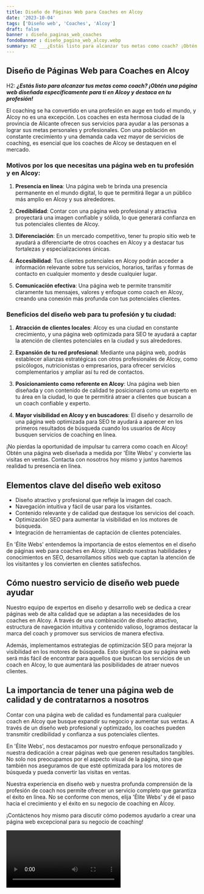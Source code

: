 ```yaml
---
title: Diseño de Páginas Web para Coaches en Alcoy
date: '2023-10-04'
tags: ['Diseño web', 'Coaches', 'Alcoy']
draft: false
banner : diseño_paginas_web_coaches
fondoBanner : diseño_pagina_web_alcoy.webp
summary: H2 ___¿Estás listo para alcanzar tus metas como coach? ¡Obtén una página web diseñada específicamente para ti en Alcoy y destaca en tu profesión!___
---
```


## Diseño de Páginas Web para Coaches en Alcoy

H2: ___¿Estás listo para alcanzar tus metas como coach? ¡Obtén una página web diseñada específicamente para ti en Alcoy y destaca en tu profesión!___

El coaching se ha convertido en una profesión en auge en todo el mundo, y Alcoy no es una excepción. Los coaches en esta hermosa ciudad de la provincia de Alicante ofrecen sus servicios para ayudar a las personas a lograr sus metas personales y profesionales. Con una población en constante crecimiento y una demanda cada vez mayor de servicios de coaching, es esencial que los coaches de Alcoy se destaquen en el mercado.

### Motivos por los que necesitas una página web en tu profesión y en Alcoy:

1. **Presencia en línea**: Una página web te brinda una presencia permanente en el mundo digital, lo que te permitirá llegar a un público más amplio en Alcoy y sus alrededores.

2. **Credibilidad**: Contar con una página web profesional y atractiva proyectará una imagen confiable y sólida, lo que generará confianza en tus potenciales clientes de Alcoy.

3. **Diferenciación**: En un mercado competitivo, tener tu propio sitio web te ayudará a diferenciarte de otros coaches en Alcoy y a destacar tus fortalezas y especializaciones únicas.

4. **Accesibilidad**: Tus clientes potenciales en Alcoy podrán acceder a información relevante sobre tus servicios, horarios, tarifas y formas de contacto en cualquier momento y desde cualquier lugar.

5. **Comunicación efectiva**: Una página web te permite transmitir claramente tus mensajes, valores y enfoque como coach en Alcoy, creando una conexión más profunda con tus potenciales clientes.

### Beneficios del diseño web para tu profesión y tu ciudad:

1. **Atracción de clientes locales**: Alcoy es una ciudad en constante crecimiento, y una página web optimizada para SEO te ayudará a captar la atención de clientes potenciales en la ciudad y sus alrededores.

2. **Expansión de tu red profesional**: Mediante una página web, podrás establecer alianzas estratégicas con otros profesionales de Alcoy, como psicólogos, nutricionistas o empresarios, para ofrecer servicios complementarios y ampliar así tu red de contactos.

3. **Posicionamiento como referente en Alcoy**: Una página web bien diseñada y con contenido de calidad te posicionará como un experto en tu área en la ciudad, lo que te permitirá atraer a clientes que buscan a un coach confiable y experto.

4. **Mayor visibilidad en Alcoy y en buscadores**: El diseño y desarrollo de una página web optimizada para SEO te ayudará a aparecer en los primeros resultados de búsqueda cuando los usuarios de Alcoy busquen servicios de coaching en línea.

¡No pierdas la oportunidad de impulsar tu carrera como coach en Alcoy! Obtén una página web diseñada a medida por 'Élite Webs' y convierte las visitas en ventas. Contacta con nosotros hoy mismo y juntos haremos realidad tu presencia en línea.

<GifSeo />

<Cta />

## Elementos clave del diseño web exitoso
- Diseño atractivo y profesional que refleje la imagen del coach.
- Navegación intuitiva y fácil de usar para los visitantes.
- Contenido relevante y de calidad que destaque los servicios del coach.
- Optimización SEO para aumentar la visibilidad en los motores de búsqueda.
- Integración de herramientas de captación de clientes potenciales.

En 'Élite Webs' entendemos la importancia de estos elementos en el diseño de páginas web para coaches en Alcoy. Utilizando nuestras habilidades y conocimientos en SEO, desarrollamos sitios web que captan la atención de los visitantes y los convierten en clientes satisfechos.

## Cómo nuestro servicio de diseño web puede ayudar
Nuestro equipo de expertos en diseño y desarrollo web se dedica a crear páginas web de alta calidad que se adaptan a las necesidades de los coaches en Alcoy. A través de una combinación de diseño atractivo, estructura de navegación intuitiva y contenido valioso, logramos destacar la marca del coach y promover sus servicios de manera efectiva.

Además, implementamos estrategias de optimización SEO para mejorar la visibilidad en los motores de búsqueda. Esto significa que su página web será más fácil de encontrar para aquellos que buscan los servicios de un coach en Alcoy, lo que aumentará las posibilidades de atraer nuevos clientes.

## La importancia de tener una página web de calidad y de contratarnos a nosotros
Contar con una página web de calidad es fundamental para cualquier coach en Alcoy que busque expandir su negocio y aumentar sus ventas. A través de un diseño web profesional y optimizado, los coaches pueden transmitir credibilidad y confianza a sus potenciales clientes.

En 'Élite Webs', nos destacamos por nuestro enfoque personalizado y nuestra dedicación a crear páginas web que generen resultados tangibles. No solo nos preocupamos por el aspecto visual de la página, sino que también nos aseguramos de que esté optimizada para los motores de búsqueda y pueda convertir las visitas en ventas.

Nuestra experiencia en diseño web y nuestra profunda comprensión de la profesión de coach nos permite ofrecer un servicio completo que garantiza el éxito en línea. No se conforme con menos, elija 'Élite Webs' y dé el paso hacia el crecimiento y el éxito en su negocio de coaching en Alcoy.

¡Contáctenos hoy mismo para discutir cómo podemos ayudarlo a crear una página web excepcional para su negocio de coaching!

<Video />

<CtaBot job='Coaches' city='Alcoy'/>

<Gmaps query='Alcoy+españa+maps' />